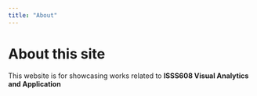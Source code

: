 ```yaml
---
title: "About"
---
```


# About this site


This website is for showcasing works related to **ISSS608 Visual Analytics and Application**